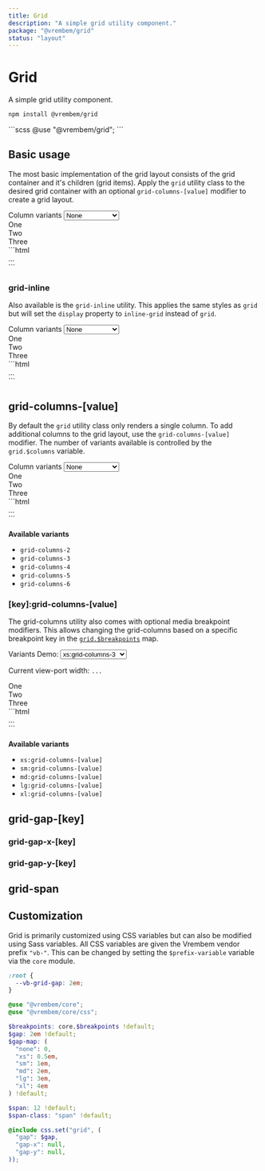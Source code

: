 ```yaml
---
title: Grid
description: "A simple grid utility component."
package: "@vrembem/grid"
status: "layout"
---
```



# Grid

A simple grid utility component.

```sh
npm install @vrembem/grid
```

<CodeExample lang="scss">
  ```scss
  @use "@vrembem/grid";
  ```
</CodeExample>

## Basic usage

The most basic implementation of the grid layout consists of the grid container and it's children (grid items). Apply the `grid` utility class to the desired grid container with an optional `grid-columns-[value]` modifier to create a grid layout.

<CodeExample>
  <Fragment slot="demo">
    <label for="demo-grid-basic-select" class="text-nowrap">Column variants</label>
    <select id="demo-grid-basic-select" class="input input_type_select input_size_sm input_auto" data-demo-target="demo-grid-basic">
      <option value="grid">None</option>
      <option value="grid grid-columns-2">grid-columns-2</option>
      <option value="grid grid-columns-3">grid-columns-3</option>
      <option value="grid grid-columns-4">grid-columns-4</option>
      <option value="grid grid-columns-5">grid-columns-5</option>
      <option value="grid grid-columns-6">grid-columns-6</option>
    </select>
  </Fragment>
  <Fragment slot="output">
    <div id="demo-grid-basic" class="grid grid-columns-3">
      <div class="box">One</div>
      <div class="box">Two</div>
      <div class="box">Three</div>
    </div>
  </Fragment>
  ```html
  <div class="grid grid-columns-3">
    ...
  </div>
  ```
</CodeExample>

### grid-inline

Also available is the `grid-inline` utility. This applies the same styles as `grid` but will set the `display` property to `inline-grid` instead of `grid`.

<CodeExample>
  <Fragment slot="demo">
    <label for="demo-grid-inline-select" class="text-nowrap">Column variants</label>
    <select id="demo-grid-inline-select" class="input input_type_select input_size_sm input_auto" data-demo-target="demo-grid-inline">
      <option value="grid-inline">None</option>
      <option value="grid-inline grid-columns-2">grid-columns-2</option>
      <option value="grid-inline grid-columns-3">grid-columns-3</option>
      <option value="grid-inline grid-columns-4">grid-columns-4</option>
      <option value="grid-inline grid-columns-5">grid-columns-5</option>
      <option value="grid-inline grid-columns-6">grid-columns-6</option>
    </select>
  </Fragment>
  <Fragment slot="output">
    <div id="demo-grid-inline" class="grid-inline grid-columns-3">
      <div class="box">One</div>
      <div class="box">Two</div>
      <div class="box">Three</div>
    </div>
  </Fragment>
  ```html
  <div class="grid-inline grid-columns-3">
    ...
  </div>
  ```
</CodeExample>

## grid-columns-[value]

By default the `grid` utility class only renders a single column. To add additional columns to the grid layout, use the `grid-columns-[value]` modifier. The number of variants available is controlled by the `grid.$columns` variable.

<CodeExample>
  <Fragment slot="demo">
    <label for="demo-grid-columns-select" class="text-nowrap">Column variants</label>
    <select id="demo-grid-columns-select" class="input input_type_select input_size_sm input_auto" data-demo-target="demo-grid-columns">
      <option value="grid">None</option>
      <option value="grid grid-columns-2">grid-columns-2</option>
      <option value="grid grid-columns-3">grid-columns-3</option>
      <option value="grid grid-columns-4">grid-columns-4</option>
      <option value="grid grid-columns-5">grid-columns-5</option>
      <option value="grid grid-columns-6">grid-columns-6</option>
    </select>
  </Fragment>
  <Fragment slot="output">
    <div id="demo-grid-columns" class="grid grid-columns-3">
      <div class="box">One</div>
      <div class="box">Two</div>
      <div class="box">Three</div>
    </div>
  </Fragment>
  ```html
  <div class="grid grid-columns-3">
    ...
  </div>
  ```
</CodeExample>

**Available variants**

- `grid-columns-2`
- `grid-columns-3`
- `grid-columns-4`
- `grid-columns-5`
- `grid-columns-6`

### [key]:grid-columns-[value]

The grid-columns utility also comes with optional media breakpoint modifiers. This allows changing the grid-columns based on a specific breakpoint key in the [`grid.$breakpoints`](#scss-variables-file) map.

<CodeExample>
  <Fragment slot="demo">
    <label class="text-nowrap" for="demo-bp-grid-columns-select">Variants Demo:</label>
    <select id="demo-bp-grid-columns-select" class="input input_type_select input_size_sm input_auto" data-demo-target="demo-bp-grid-columns">
      <option value="xs:grid-columns-3">xs:grid-columns-3</option>
      <option value="sm:grid-columns-3">sm:grid-columns-3</option>
      <option value="md:grid-columns-3">md:grid-columns-3</option>
      <option value="lg:grid-columns-3">lg:grid-columns-3</option>
      <option value="xl:grid-columns-3">xl:grid-columns-3</option>
    </select>
  </Fragment>
  <div slot="output" class="spacing">
    <p>Current view-port width: <code data-vp-width>...</code></p>
    <div id="demo-bp-grid-columns" class="grid lg:grid-columns-3">
      <div class="box">One</div>
      <div class="box">Two</div>
      <div class="box">Three</div>
    </div>
  </div>
  ```html
  <div class="grid lg:grid-columns-3">
    ...
  </div>
  ```
</CodeExample>

**Available variants**

- `xs:grid-columns-[value]`
- `sm:grid-columns-[value]`
- `md:grid-columns-[value]`
- `lg:grid-columns-[value]`
- `xl:grid-columns-[value]`

## grid-gap-[key]
### grid-gap-x-[key]
### grid-gap-y-[key]

## grid-span

## Customization

Grid is primarily customized using CSS variables but can also be modified using Sass variables. All CSS variables are given the Vrembem vendor prefix `"vb-"`. This can be changed by setting the `$prefix-variable` variable via the `core` module.

<DocBlock name="CSS Variables" src="grid/src/_root.scss">

```scss
:root {
  --vb-grid-gap: 2em;
}
```
</DocBlock>

<DocBlock name="SCSS Variables" src="grid/src/_variables.scss">

```scss
@use "@vrembem/core";
@use "@vrembem/core/css";

$breakpoints: core.$breakpoints !default;
$gap: 2em !default;
$gap-map: (
  "none": 0,
  "xs": 0.5em,
  "sm": 1em,
  "md": 2em,
  "lg": 3em,
  "xl": 4em
) !default;

$span: 12 !default;
$span-class: "span" !default;

@include css.set("grid", (
  "gap": $gap,
  "gap-x": null,
  "gap-y": null,
));
```
</DocBlock>
